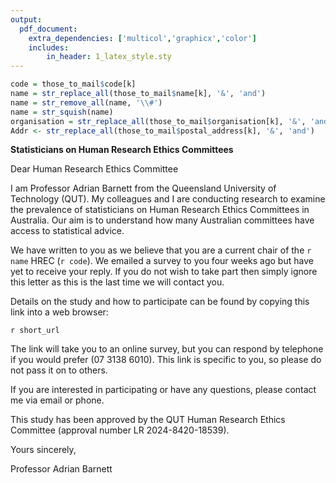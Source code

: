 ```yaml
---
output: 
  pdf_document:
    extra_dependencies: ['multicol','graphicx','color']
    includes:
        in_header: 1_latex_style.sty
---
```


```r
code = those_to_mail$code[k]
name = str_replace_all(those_to_mail$name[k], '&', 'and')
name = str_remove_all(name, '\\#')
name = str_squish(name)
organisation = str_replace_all(those_to_mail$organisation[k], '&', 'and')
Addr <- str_replace_all(those_to_mail$postal_address[k], '&', 'and')
```

```{=latex}

	\begin{multicols}{2}
	
	\includegraphics[height=1.5cm,width=5.0cm,angle=0]{QUTlogo.eps}

\begin{scriptsize}
		\begin{tabular}{p{1.52cm}r}
			&  {\color{blue}Professor Adrian Barnett}\\
			&  {\color{blue}\textbf{Queensland University of Technology}}\\
			&{\color{blue}60 Musk Ave}\\
			&{\color{blue}Kelvin Grove Qld 4059 Australia}\\
			&{\color{blue}Phone +61 7 3138 6010}\\
			&{\color{blue}Email: a.barnett@qut.edu.au}\\
		\end{tabular}
	\end{scriptsize}

\end{multicols}

\vspace{10mm}

```

```{=latex}
\begin{flushright}
 
 `r format(today, '%d %b %Y')`

\end{flushright}
```

**Statisticians on Human Research Ethics Committees**

```{=latex}
\vspace{5mm}

`r name`

`r organisation`

`r Addr`  

\vspace{5mm}
```

Dear Human Research Ethics Committee

I am Professor Adrian Barnett from the Queensland University of Technology (QUT). My colleagues and I are conducting research to examine the prevalence of statisticians on Human Research Ethics Committees in Australia.  Our aim is to understand how many Australian committees have access to statistical advice.

We have written to you as we believe that you are a current chair of the `r name` HREC (`r code`). We emailed a survey to you four weeks ago but have yet to receive your reply. If you do not wish to take part then simply ignore this letter as this is the last time we will contact you.

Details on the study and how to participate can be found by copying this link into a web browser: 

`r short_url`

The link will take you to an online survey, but you can respond by telephone if you would prefer (07 3138 6010). This link is specific to you, so please do not pass it on to others.

If you are interested in participating or have any questions, please contact me via email or phone. 

This study has been approved by the QUT Human Research Ethics Committee (approval number LR 2024-8420-18539).

Yours sincerely,

```{=latex}
\vspace{10mm}

\includegraphics[height=2cm,width=5cm,angle=0]{AGB.eps}
```

Professor Adrian Barnett
